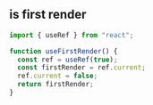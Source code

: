 
## is first render

```js
import { useRef } from "react";

function useFirstRender() {
  const ref = useRef(true);
  const firstRender = ref.current;
  ref.current = false;
  return firstRender;
}
```
